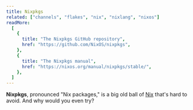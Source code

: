 ```yaml
---
title: Nixpkgs
related: ["channels", "flakes", "nix", "nixlang", "nixos"]
readMore:
  [
    {
      title: "The Nixpkgs GitHub repository",
      href: "https://github.com/NixOS/nixpkgs",
    },
    {
      title: "The Nixpkgs manual",
      href: "https://nixos.org/manual/nixpkgs/stable/",
    },
  ]
---
```


**Nixpkgs**, pronounced "Nix packages," is a big old ball of [Nix] that's hard to avoid. And why would you even try?

[nix]: https://nixos.org
